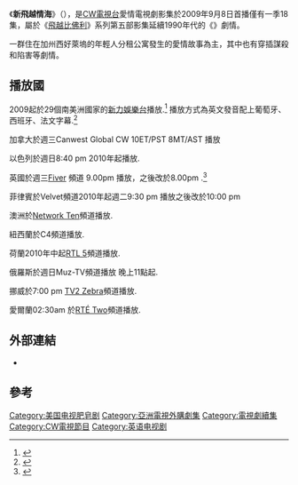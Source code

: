 {{影集資訊
| 名稱 = 新飛越情海
| 原名 = ''Melrose Place 2009''
| 圖片 = 
| 圖說 = 
| 分類 = [[愛情|愛情]]
| 製作人 = Todd Slavkin 和 Darren Swimmer
| 每集長 = 40－45 分鐘（不含廣告）
| 原創者 =  Todd Slavkin 和 Darren Swimmer
| 演出 = Katie Cassidy<br />Stephanie Jacobsen<br />Jessica Lucas<br />Michael Rady<br />Shaun Sipos<br />Colin Egglesfield<br />[[艾希莉·辛普森|Ashlee Simpson-Wentz]]
| 主題曲 = 
| 國家 = {{USA}}
| 語言 = [[英语|英语]]
| 電視網 = [[CW电视网|CW电视网]]
| 視訊制式 = [[480i|480i]]（[[SDTV|SDTV]]）<br />[[1080i|1080i]]（[[HDTV|HDTV]]）
| 播出國家 = {{USA}}
| 開始 = 2009年9月8日
| 結束 = 2010年4月13日
| 季數 = 1
| 集數 = 18
| 每集列表   = 
| 相關劇集   = 
| imdb_id = 1388782
|}}

《'''新飛越情海'''》（'''''{{lang-en|Melrose Place 2009}}'''''），是[[CW電視台|CW電視台]]愛情電視劇影集於2009年9月8日首播僅有一季18集，屬於《[[飛越比佛利|飛越比佛利]]》系列第五部影集延續1990年代的《{{tsl|en|Melrose Place|飛越情海 (電視劇)|飛越情海}}》劇情。

一群住在加州西好萊塢的年輕人分租公寓發生的愛情故事為主，其中也有穿插謀殺和陷害等劇情。

== 播放國==
2009起於29個南美洲國家的[[新力娛樂台|新力娛樂台]]播放.<ref>{{Cite web |url=http://www.canalsony.com/ |title=存档副本 |accessdate=2010-06-08 |archive-date=2010-06-12 |archive-url=https://web.archive.org/web/20100612140848/http://canalsony.com/ |dead-url=yes }}</ref> 播放方式為英文發音配上葡萄牙、西班牙、法文字幕.<ref>{{cite web |url=http://www.entornointeligente.com/resumen/resumen.php?items=977831 |title=存档副本 |accessdate=2013年2月23日 |deadurl=yes |archiveurl=https://web.archive.org/web/20121010195810/http://www.entornointeligente.com/resumen/resumen.php?items=977831 |archivedate=2012年10月10日 |df= }}</ref>

加拿大於週三Canwest Global CW 10ET/PST 8MT/AST 播放

以色列於週日8:40 pm 2010年起播放.

英國於週三[[Fiver_(channel)|Fiver]] 頻道 9.00pm 播放，之後改於8.00pm .<ref>{{cite web |url=http://www.five.tv/programmes/drama/melrose-place |title=存档副本 |accessdate=2013-02-23 |deadurl=yes |archiveurl=https://archive.is/20120730120156/http://www.five.tv/programmes/drama/melrose-place |archivedate=2012-07-30 }}</ref> 

菲律賓於Velvet頻道2010年起週二9:30 pm 播放之後改於10:00 pm 

澳洲於[[Network_Ten|Network Ten]]頻道播放.{{Citation needed|date=February 2010}}

紐西蘭於C4頻道播放.

荷蘭2010年中起[[RTL_5|RTL 5]]頻道播放.

俄羅斯於週日Muz-TV頻道播放 晚上11點起.

挪威於7:00 pm [[TV2_Zebra|TV2 Zebra]]頻道播放.

愛爾蘭02:30am 於[[RTÉ_Two|RTÉ Two]]頻道播放.

==外部連結==
*{{imdb title|1388782|新飛越情海}}

==參考==
{{reflist}}

{{CW电视节目}}

{{DEFAULTSORT:Melrose Place}}
[[Category:美国电视肥皂剧|Category:美国电视肥皂剧]]
[[Category:亞洲電視外購劇集|Category:亞洲電視外購劇集]]
[[Category:電視劇續集|Category:電視劇續集]]
[[Category:CW電視節目|Category:CW電視節目]]
[[Category:英语电视剧|Category:英语电视剧]]